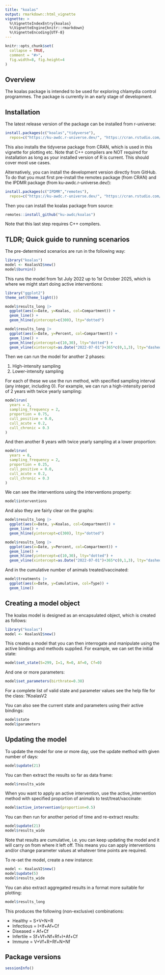 ```yaml
---
title: "koalas"
output: rmarkdown::html_vignette
vignette: >
  %\VignetteIndexEntry{koalas}
  %\VignetteEngine{knitr::rmarkdown}
  %\VignetteEncoding{UTF-8}
---
```


```r
knitr::opts_chunk$set(
  collapse = TRUE,
  comment = "#>",
  fig.width=8, fig.height=4
)
```

## Overview

The koalas package is intended to be used for exploring chlamydia control programmes.  The package is currently in an early stage of development.

## Installation

The latest release version of the package can be installed from r-universe:

```r
install.packages(c("koalas","tidyverse"),
  repos=c("https://ku-awdc.r-universe.dev/", "https://cran.rstudio.com/"))
```

This also installs the tidyverse package from CRAN, which is used in this vignette for plotting etc. Note that C++ compilers are NOT required for installation as long as your installed version of R is current. This should cover most use cases.

Alternatively, you can install the development version directly from GitHub.  To do that you must first pre-install the remotes package (from CRAN) and the IPDMR package (from ku-awdc.r-universe.dev/):

```r
install.packages(c("IPDMR","remotes"),
  repos=c("https://ku-awdc.r-universe.dev/", "https://cran.rstudio.com/"))
```

Then you can install the koalas package from source:

```r
remotes::install_github("ku-awdc/koalas")
```

Note that this last step requires C++ compilers.


## TLDR; Quick guide to running scenarios

The pre-determined scenarios are run in the following way:

```r
library("koalas")
model <- KoalasV2$new()
model$burnin()
```

This runs the model from 1st July 2022 up to 1st October 2025, which is where we might start doing active interventions:

```r
library("ggplot2")
theme_set(theme_light())

model$results_long |>
  ggplot(aes(x=Date, y=Koalas, col=Compartment)) +
  geom_line() +
  geom_hline(yintercept=c(300), lty="dotted")
```

```r
model$results_long |>
  ggplot(aes(x=Date, y=Percent, col=Compartment)) +
  geom_line() +
  geom_hline(yintercept=c(10,30), lty="dotted") +
  geom_vline(xintercept=as.Date("2022-07-01")+365*c(0,1,3), lty="dashed")
```

Then we can run the model for another 2 phases:

1. High-intensity sampling
2. Lower-intensity sampling

For each of these we use the run method, with specified sampling interval (any integer, including 0).  For example, we can run a high-intensity period of 2 years with twice yearly sampling:

```r
model$run(
  years = 2,
  sampling_frequency = 2,
  proportion = 0.75,
  cull_positive = 0.0,
  cull_acute = 0.2,
  cull_chronic = 0.3
)
```

And then another 8 years with twice yearly sampling at a lower proportion:

```r
model$run(
  years = 8,
  sampling_frequency = 2,
  proportion = 0.25,
  cull_positive = 0.0,
  cull_acute = 0.2,
  cull_chronic = 0.3
)
```

We can see the interventions using the interventions property:

```r
model$interventions
```

And also they are fairly clear on the graphs:

```r
model$results_long |>
  ggplot(aes(x=Date, y=Koalas, col=Compartment)) +
  geom_line() +
  geom_hline(yintercept=c(300), lty="dotted")
```

```r
model$results_long |>
  ggplot(aes(x=Date, y=Percent, col=Compartment)) +
  geom_line() +
  geom_hline(yintercept=c(10,30), lty="dotted") +
  geom_vline(xintercept=as.Date("2022-07-01")+365*c(0,1,3), lty="dashed")
```

And in the cumulative number of animals treated/vaccinated:

```r
model$treatments |>
  ggplot(aes(x=Date, y=Cumulative, col=Type)) +
  geom_line()
```



## Creating a model object

The koalas model is designed as an encapsulated object, which is created as follows:

```r
library("koalas")
model <- KoalasV2$new()
```

This creates a model that you can then interrogate and manipulate using the active bindings and methods supplied. For example, we can set the initial state:

```r
model$set_state(S=299, I=1, R=0, Af=0, Cf=0)
```

And one or more parameters:

```r
model$set_parameters(birthrate=0.38)
```

For a complete list of valid state and parameter values see the help file for the class:  ?KoalasV2

You can also see the current state and parameters using their active bindings:

```r
model$state
model$parameters
```


## Updating the model

To update the model for one or more day, use the update method with given number of days:

```r
model$update(21)
```

You can then extract the results so far as data frame:

```r
model$results_wide
```

When you want to apply an active intervention, use the active_intervention method with specified proportion of animals to test/treat/vaccinate:

```r
model$active_intervention(proportion=0.5)
```

You can then run for another period of time and re-extract results:

```r
model$update(21)
model$results_wide
```

Note that results are cumulative, i.e. you can keep updating the model and it will carry on from where it left off. This means you can apply interventions and/or change parameter values at whatever time points are required.

To re-set the model, create a new instance:

```r
model <- KoalasV2$new()
model$update(5)
model$results_wide
```

You can also extract aggregated results in a format more suitable for plotting:

```r
model$results_long
```

This produces the following (non-exclusive) combinations:

- Healthy = S+V+N+R
- Infectious = I+If+Af+Cf
- Diseased = Af+Cf
- Infertile = Sf+Vf+Nf+Rf+I+Af+Cf
- Immune = V+Vf+R+Rf+N+Nf




## Package versions

```r
sessionInfo()
```

